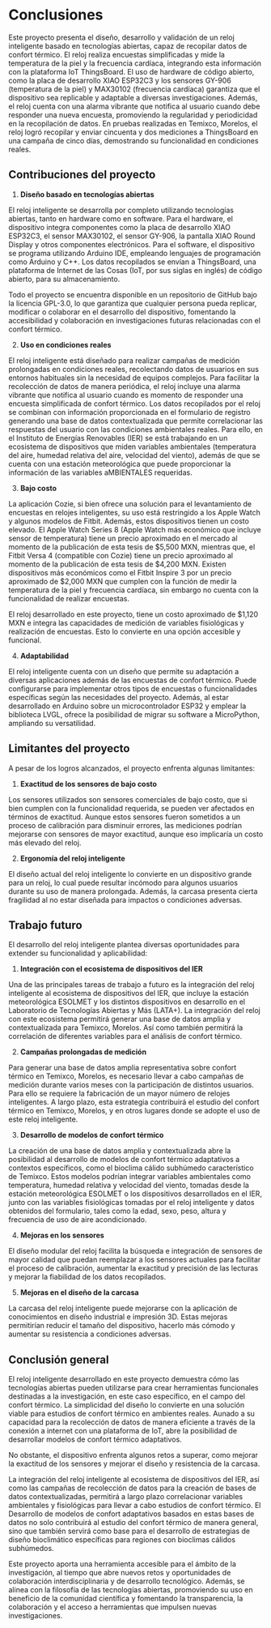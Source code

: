 # Conclusiones

Este proyecto presenta el diseño, desarrollo y validación de un reloj inteligente basado en tecnologías abiertas, capaz de recopilar datos de confort térmico. El reloj realiza encuestas simplificadas y mide la temperatura de la piel y la frecuencia cardíaca, integrando esta información con la plataforma IoT ThingsBoard. El uso de hardware de código abierto, como la placa de desarrollo XIAO ESP32C3 y los sensores GY-906 (temperatura de la piel) y MAX30102 (frecuencia cardíaca) garantiza que el dispositivo sea replicable y adaptable a diversas investigaciones. Además, el reloj cuenta con una alarma vibrante que notifica al usuario cuando debe responder una nueva encuesta, promoviendo la regularidad y periodicidad en la recopilación de datos. En pruebas realizadas en Temixco, Morelos, el reloj logró recopilar y enviar cincuenta y dos mediciones a ThingsBoard en una campaña de cinco días, demostrando su funcionalidad en condiciones reales. \newline

## Contribuciones del proyecto \newline

1. **Diseño basado en tecnologías abiertas**

El reloj inteligente se desarrolla por completo utilizando tecnologías abiertas, tanto en hardware como en software. Para el hardware, el dispositivo integra componentes como la placa de desarrollo XIAO ESP32C3, el sensor MAX30102, el sensor GY-906, la pantalla XIAO Round Display y otros componentes electrónicos. Para el software, el dispositivo se programa utilizando Arduino IDE, empleando lenguajes de programación como Arduino y C++. Los datos recopilados se envían a ThingsBoard, una plataforma de Internet de las Cosas (IoT, por sus siglas en inglés) de código abierto, para su almacenamiento.

Todo el proyecto se encuentra disponible en un repositorio de GitHub bajo la licencia GPL-3.0, lo que garantiza que cualquier persona pueda replicar, modificar o colaborar en el desarrollo del dispositivo, fomentando la accesibilidad y colaboración en investigaciones futuras relacionadas con el confort térmico. \newline

2. **Uso en condiciones reales**

El reloj inteligente está diseñado para realizar campañas de medición prolongadas en condiciones reales, recolectando datos de usuarios en sus entornos habituales sin la necesidad de equipos complejos. Para facilitar la recolección de datos de manera periódica, el reloj incluye una alarma vibrante que notifica al usuario cuando es momento de responder una encuesta simplificada de confort térmico. Los datos recopilados por el reloj se combinan con información proporcionada en el formulario de registro generando una base de datos contextualizada que permite correlacionar las respuestas del usuario con las condiciones ambientales reales. Para ello, en el Instituto de Energías Renovables (IER) se está trabajando en un ecosistema de dispositivos que miden variables ambientales (temperatura del aire, humedad relativa del aire, velocidad del viento), además de que se cuenta con una estación meteorológica que puede proporcionar la información de las variables aMBIENTALES requeridas. \newline


3. **Bajo costo**

La aplicación Cozie, si bien ofrece una solución para el levantamiento de encuestas en relojes inteligentes, su uso está restringido a los Apple Watch y algunos modelos de Fitbit. Además, estos dispositivos tienen un costo elevado. El Apple Watch Series 8 (Apple Watch más económico que incluye sensor de temperatura) tiene un precio aproximado en el mercado al momento de la publicación de esta tesis de $5,500 MXN, mientras que, el Fitbit Versa 4 (compatible con Cozie) tiene un precio aproximado al momento de la publicación de esta tesis de $4,200 MXN. Existen dispositivos más económicos como el Fitbit Inspire 3 por un precio aproximado de $2,000 MXN que cumplen con la función de medir la temperatura de la piel y frecuencia cardíaca, sin embargo no cuenta con la funcionalidad de realizar encuestas.

El reloj desarrollado en este proyecto, tiene un costo aproximado de $1,120 MXN e integra las capacidades de medición de variables fisiológicas y realización de encuestas. Esto lo convierte en una opción accesible y funcional. \newline

4. **Adaptabilidad**

El reloj inteligente cuenta con un diseño que permite su adaptación a diversas aplicaciones además de las encuestas de confort térmico. Puede configurarse para implementar otros tipos de encuestas o funcionalidades específicas según las necesidades del proyecto. Además, al estar desarrollado en Arduino sobre un microcontrolador ESP32 y emplear la biblioteca LVGL, ofrece la posibilidad de migrar su software a MicroPython, ampliando su versatilidad. \newline

## Limitantes del proyecto

A pesar de los logros alcanzados, el proyecto enfrenta algunas limitantes: \newline

1. **Exactitud de los sensores de bajo costo**


Los sensores utilizados son sensores comerciales de bajo costo, que si bien cumplen con la funcionalidad requerida, se pueden ver afectados en términos de exactitud. Aunque estos sensores fueron sometidos a un proceso de calibración para disminuir errores, las mediciones podrían mejorarse con sensores de mayor exactitud, aunque eso implicaría un costo más elevado del reloj. \newline

2. **Ergonomía del reloj inteligente**

El diseño actual del reloj inteligente lo convierte en un dispositivo grande para un reloj, lo cual puede resultar incómodo para algunos usuarios durante su uso de manera prolongada. Además, la carcasa presenta cierta fragilidad al no estar diseñada para impactos o condiciones adversas. \newline


## Trabajo futuro

El desarrollo del reloj inteligente plantea diversas oportunidades para extender su funcionalidad y aplicabilidad: \newline

1. **Integración con el ecosistema de dispositivos del IER**

Una de las principales tareas de trabajo a futuro es la integración del reloj inteligente al ecosistema de dispositivos del IER, que incluye la estación meteorológica ESOLMET y los distintos dispositivos en desarrollo en el Laboratorio de Tecnologías Abiertas y Más (LATA+). La integración del reloj con este ecosistema permitirá generar una base de datos amplia y contextualizada para Temixco, Morelos. Así como también permitirá la correlación de diferentes variables para el análisis de confort térmico.  \newline

2. **Campañas prolongadas de medición**

Para generar una base de datos amplia representativa sobre confort térmico en Temixco, Morelos, es necesario llevar a cabo campañas de medición durante varios meses con la participación de distintos usuarios. Para ello se requiere la fabricación de un mayor número de relojes inteligentes. A largo plazo, esta estrategia contribuirá el estudio del confort térmico en Temixco, Morelos, y en otros lugares donde se adopte el uso de este reloj inteligente. \newline

3. **Desarrollo de modelos de confort térmico** 

La creación de una base de datos amplia y contextualizada abre la posibilidad al desarrollo de modelos de confort térmico adaptativos a contextos específicos, como el bioclima cálido subhúmedo característico de Temixco. Estos modelos podrían integrar variables ambientales como temperatura, humedad relativa y velocidad del viento, tomadas desde la estación meteorológica ESOLMET o los dispositivos desarrollados en el IER, junto con las variables fisiológicas tomadas por el reloj inteligente y datos obtenidos del formulario, tales como la edad, sexo, peso, altura y frecuencia de uso de aire acondicionado. \newline


4. **Mejoras en los sensores**

El diseño modular del reloj facilita la búsqueda e integración de sensores de mayor calidad que puedan reemplazar a los sensores actuales para facilitar el proceso de calibración, aumentar la exactitud y precisión de las lecturas y mejorar la fiabilidad de los datos recopilados. \newline


5. **Mejoras en el diseño de la carcasa**

La carcasa del reloj inteligente puede mejorarse con la aplicación de conocimientos en diseño industrial e impresión 3D. Estas mejoras permitirían reducir el tamaño del dispositivo, hacerlo más cómodo y aumentar su resistencia a condiciones adversas. \newline

## Conclusión general


El reloj inteligente desarrollado en este proyecto demuestra cómo las tecnologías abiertas pueden utilizarse para crear herramientas funcionales destinadas a la investigación, en este caso específico, en el campo del confort térmico. La simplicidad del diseño lo convierte en una solución viable para estudios de confort térmico en ambientes reales. Aunado a su capacidad para la recolección de datos de manera eficiente a través de la conexión a internet con una plataforma de IoT, abre la posibilidad de desarrollar modelos de confort térmico adaptativos.

No obstante, el dispositivo enfrenta algunos retos a superar, como mejorar la exactitud de los sensores y mejorar el diseño y resistencia de la carcasa.

La integración del reloj inteligente al ecosistema de dispositivos del IER, así como las campañas de recolección de datos para la creación de bases de datos contextualizadas, permitirá a largo plazo correlacionar variables ambientales y fisiológicas para llevar a cabo estudios de confort térmico. El Desarrollo de modelos de confort adaptativos basados en estas bases de datos no solo contribuirá al estudio del confort térmico de manera general, sino que también servirá como base para el desarrollo de estrategias de diseño bioclimático específicas para regiones con bioclimas cálidos subhúmedos.

Este proyecto aporta una herramienta accesible para el ámbito de la investigación, al tiempo que abre nuevos retos y oportunidades de colaboración interdisciplinaria y de desarrollo tecnológico. Además, se alinea con la filosofía de las tecnologías abiertas, promoviendo su uso en beneficio de la comunidad científica y fomentando la transparencia, la colaboración y el acceso a herramientas que impulsen nuevas investigaciones.

